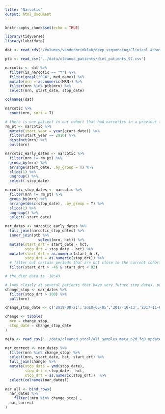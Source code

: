 ```yaml
---
title: "Narcotic"
output: html_document
---
```


```r
knitr::opts_chunk$set(echo = TRUE)
```

```r
library(tidyverse)
library(lubridate)
```

```r
dat <- read_rds('/Volumes/vandenbrinklab/deep_sequencing/Clinical Annotation/Abx_data_TsoniIDB_pull_2020_07-06/allo_srx.rds')

ptb <- read_csv('../data/cleaned_patients/diet_patients_97.csv')

narcotic <- dat %>% 
  filter(is_narcotic == "Y") %>% 
  filter(grepl("PCA", med_name)) %>% 
  mutate(mrn = as.numeric(MRN)) %>% 
  filter(mrn %in% ptb$mrn) %>% 
  select(mrn, start_date, stop_date)

colnames(dat)

narcotic %>% 
  count(mrn, sort = T)

# there is one patient in our cohort that had narcotics in a previous tranplant but not relavant to us right now.
rm_pt <- narcotic %>% 
  mutate(start_year = year(start_date)) %>% 
  filter(start_year == 2016) %>% 
  distinct(mrn) %>% 
  pull(mrn)

narcotic_early_dates <- narcotic %>% 
  filter(mrn != rm_pt) %>% 
  group_by(mrn) %>% 
  arrange(start_date, .by_group = T) %>% 
  slice(1) %>% 
  ungroup() %>% 
  select(-stop_date)

narcotic_stop_dates <- narcotic %>% 
  filter(mrn != rm_pt) %>% 
  group_by(mrn) %>% 
  arrange(desc(stop_date), .by_group = T) %>% 
  slice(1) %>% 
  ungroup() %>% 
  select(-start_date)

nar_dates <- narcotic_early_dates %>% 
  full_join(narcotic_stop_dates) %>% 
  inner_join(ptb %>% 
               select(mrn, hct)) %>% 
  mutate(start_drt = start_date - hct,
         stop_drt = stop_date - hct) %>% 
  mutate(start_drt = as.numeric(start_drt),
         stop_drt = as.numeric(stop_drt)) %>% 
  # filter out certain periods that are not close to the current cohort transplant date
  filter(start_drt > -46 & start_drt < 82)

# the diet data is -10:49

# look closely at several patients that have very future stop dates, possibly another transplant or disease
change_stop <- nar_dates %>% 
  filter(stop_drt > 100) %>% 
  pull(mrn)

change_stop_date <- c('2019-08-21','2018-05-05','2017-10-13','2017-11-06','2019-07-26')

change <- tibble(
  mrn = change_stop,
  stop_date = change_stop_date
)

meta <- read_csv('../data/cleaned_stool/all_samples_meta_p2d_fg9_updated.csv')

nar_correct <- nar_dates %>% 
  filter(mrn %in% change_stop) %>% 
  select(mrn, start_date, hct, start_drt) %>% 
  full_join(change) %>% 
  mutate(stop_date = ymd(stop_date),
         stop_drt = stop_date - hct,
         stop_drt = as.numeric(stop_drt))  %>% 
  select(colnames(nar_dates))
  
nar_all <- bind_rows(
  nar_dates %>% 
    filter(!mrn %in% change_stop) ,
  nar_correct
)
```

